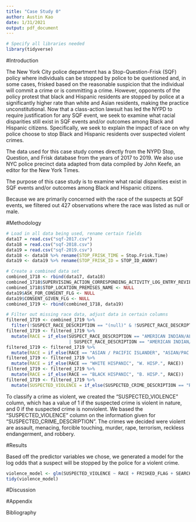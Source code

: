 ```yaml
---
title: "Case Study 0"
author: Austin Kao
date: 1/31/2021
output: pdf_document
---
```


```r
# Specify all libraries needed
library(tidyverse)
```

#Introduction

The New York City police department has a Stop-Question-Frisk (SQF) policy where individuals can be stopped by police to be questioned and, in some cases, frisked based on the reasonable suspicion that the individual will commit a crime or is committing a crime. However, opponents of the policy protest that black and Hispanic residents are stopped by police at a significantly higher rate than white and Asian residents, making the practice unconstitutional. Now that a class-action lawsuit has led the NYPD to require justification for any SQF event, we seek to examine what racial disparities still exist in SQF events and/or outcomes among Black and Hispanic citizens. Specifically, we seek to explain the impact of race on why police choose to stop Black and Hispanic residents over suspected violent crimes.

The data used for this case study comes directly from the NYPD Stop, Question, and Frisk database from the years of 2017 to 2019. We also use NYC police precinct data adapted from data compiled by John Keefe, an editor for the New York Times.

The purpose of this case study is to examine what racial disparities exist in SQF events and/or outcomes among Black and Hispanic citizens.

Because we are primarily concerned with the race of the suspects at SQF events, we filtered out 427 observations where the race was listed as null or male.

#Methodology

```r
# Load in all data being used, rename certain fields
data17 = read.csv("sqf-2017.csv")
data18 = read.csv("sqf-2018.csv")
data19 = read.csv("sqf-2019.csv")
data18 <- data18 %>% rename(STOP_FRISK_TIME = Stop.Frisk.Time)
data19 <- data19 %>% rename(STOP_FRISK_ID = STOP_ID_ANONY)
```

```r
# Create a combined data set
combined_1718 <- rbind(data17, data18)
combined_1718$SUPERVISING_ACTION_CORRESPONDING_ACTIVITY_LOG_ENTRY_REVIEWED <- NULL
combined_1718$STOP_LOCATION_PREMISES_NAME <- NULL
data19$ASK_FOR_CONSENT_FLG <- NULL
data19$CONSENT_GIVEN_FLG <- NULL
combined_1719 <- rbind(combined_1718, data19)
```

```r
# Filter out missing race data, adjust data in certain columns
filtered_1719 <- combined_1719 %>%
  filter(!SUSPECT_RACE_DESCRIPTION == "(null)" & !SUSPECT_RACE_DESCRIPTION == "MALE")
filtered_1719 <- filtered_1719 %>%
  mutate(RACE = if_else(SUSPECT_RACE_DESCRIPTION == "AMERICAN INDIAN/ALASKAN NATIVE"
                        | SUSPECT_RACE_DESCRIPTION == "AMERICAN INDIAN/ALASKAN N", "AMER IND", SUSPECT_RACE_DESCRIPTION))
filtered_1719 <- filtered_1719 %>%
  mutate(RACE = if_else(RACE == "ASIAN / PACIFIC ISLANDER", "ASIAN/PAC.ISL", RACE))
filtered_1719 <- filtered_1719 %>%
  mutate(RACE = if_else(RACE == "WHITE HISPANIC", "W. HISP.", RACE))
filtered_1719 <- filtered_1719 %>%
  mutate(RACE = if_else(RACE == "BLACK HISPANIC", "B. HISP.", RACE))
filtered_1719 <- filtered_1719 %>%
  mutate(SUSPECTED_VIOLENCE = if_else(SUSPECTED_CRIME_DESCRIPTION == "ROBBERY" | SUSPECTED_CRIME_DESCRIPTION == "ASSAULT" | SUSPECTED_CRIME_DESCRIPTION == "RAPE" | SUSPECTED_CRIME_DESCRIPTION == "MURDER" | SUSPECTED_CRIME_DESCRIPTION == "TERRORISM" | SUSPECTED_CRIME_DESCRIPTION == "FORCIBLE TOUCHING" | SUSPECTED_CRIME_DESCRIPTION == "RECKLESS ENDANGERMENT" | SUSPECTED_CRIME_DESCRIPTION == "MENACING", 1, 0))
```

To classify a crime as violent, we created the "SUSPECTED_VIOLENCE" column, which has a value of 1 if the suspected crime is violent in nature, and 0 if the suspected crime is nonviolent. We based the "SUSPECTED_VIOLENCE" column on the information given for "SUSPECTED_CRIME_DESCRIPTION". The crimes we decided were violent are assault, menacing, forcible touching, murder, rape, terrorism, reckless endangerment, and robbery.

#Results

Based off the predictor variables we chose, we generated a model for the log odds that a suspect will be stopped by the police for a violent crime.

```r
violence_model <- glm(SUSPECTED_VIOLENCE ~ RACE + FRISKED_FLAG + SEARCHED_FLAG + SUSPECT_ARRESTED_FLAG, data = filtered_1719)
tidy(violence_model)
```

#Discussion

#Appendix

Bibliography
